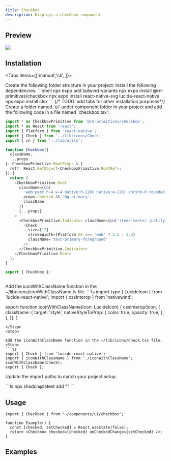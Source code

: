 ```yaml
---
title: Checkbox
description: Displays a checkbox component.
---
```



## Preview

![](./preview/checkbox.png)

## Installation

<Tabs items={['manual','cli', ]}>
  <Tab value="manual">
   
<Steps>

<Step>
Create the following folder structure in your project:
<Files>
  <Folder name="app" defaultOpen>
    <File name="layout.tsx" />
    <File name="page.tsx" />
  </Folder>
  <Folder name="components" defaultOpen>
  <Folder name="ui" defaultOpen>
  <File name="checkbox.tsx" />
  </Folder>
    
  </Folder>
  <Folder name="lib" defaultOpen>
  <Folder name="icons" defaultOpen>
    <File name="Check.tsx" />
    <File name="iconWithClassName.ts" />
  </Folder>
    <File name="utils.ts" />
  </Folder>
  <File name="package.json" />

</Files>
</Step>


<Step>
Install the following dependencies:
```shell
npx expo add tailwind-variants
npx expo install @rn-primitives/checkbox
npx expo install react-native-svg lucide-react-native
npx expo install clsx
```
{/* TODO: add tabs for other installation purposes*/}

</Step>
<Step>
Create a folder named `ui` under component folder in your project and add the following code in a file named `checkbox.tsx`:

```ts
import * as CheckboxPrimitive from '@rn-primitives/checkbox';
import * as React from 'react';
import { Platform } from 'react-native';
import { Check } from '../lib/icons/Check';
import { cn } from '../lib/utils';

function Checkbox({
  className,
  ...props
}: CheckboxPrimitive.RootProps & {
  ref?: React.RefObject<CheckboxPrimitive.RootRef>;
}) {
  return (
    <CheckboxPrimitive.Root
      className={cn(
        'web:peer h-4 w-4 native:h-[20] native:w-[20] shrink-0 rounded-sm native:rounded border border-primary web:ring-offset-background web:focus-visible:outline-none web:focus-visible:ring-2 web:focus-visible:ring-ring web:focus-visible:ring-offset-2 disabled:cursor-not-allowed disabled:opacity-50',
        props.checked && 'bg-primary',
        className
      )}
      {...props}
    >
      <CheckboxPrimitive.Indicator className={cn('items-center justify-center h-full w-full')}>
        <Check
          size={12}
          strokeWidth={Platform.OS === 'web' ? 2.5 : 3.5}
          className='text-primary-foreground'
        />
      </CheckboxPrimitive.Indicator>
    </CheckboxPrimitive.Root>
  );
}

export { Checkbox };



```
</Step>
Add the iconWithClassName function in the ~/lib/icons/iconWithClassName.ts file.
<Step>
```ts
import type { LucideIcon } from 'lucide-react-native';
import { cssInterop } from 'nativewind';

export function iconWithClassName(icon: LucideIcon) {
cssInterop(icon, {
    className: {
    target: 'style',
    nativeStyleToProp: {
        color: true,
        opacity: true,
    },
    },
});
}
```
</Step>
<Step>

Add the iconWithClassName function in the ~/lib/icons/Check.tsx file.
<Step>
```ts
import { Check } from 'lucide-react-native';
import { iconWithClassName } from './iconWithClassName';
iconWithClassName(Check);
export { Check };
```
</Step>

Update the import paths to match your project setup.
</Step>

</Steps>
  
  </Tab>
  <Tab value="cli">
  ```ts
npx shadcn@latest add ""
```
  </Tab>
</Tabs>

## Usage

```tsx
import { Checkbox } from "~/components/ui/checkbox";
```

```tsx
function Example() {
  const [checked, setChecked] = React.useState(false);
  return <Checkbox checked={checked} onCheckedChange={setChecked} />;
}
```

## Examples
